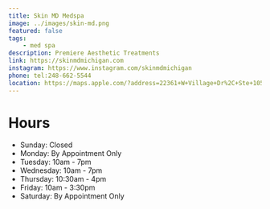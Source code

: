 ```yaml
---
title: Skin MD Medspa
image: ../images/skin-md.png
featured: false
tags: 
    - med spa
description: Premiere Aesthetic Treatments
link: https://skinmdmichigan.com
instagram: https://www.instagram.com/skinmdmichigan
phone: tel:248-662-5544
location: https://maps.apple.com/?address=22361+W+Village+Dr%2C+Ste+105%2C+Dearborn%2C+MI+48124%2C+United+States&auid=17878394997991948833&ll=42.3037528%2C-83.2499982&lsp=9902&q=Skin+MD+Medspa
---
```

# Hours

- Sunday: Closed
- Monday: By Appointment Only
- Tuesday: 10am - 7pm
- Wednesday: 10am - 7pm
- Thursday: 10:30am - 4pm
- Friday: 10am - 3:30pm
- Saturday: By Appointment Only